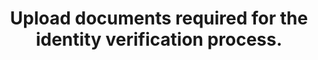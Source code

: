 ---
title: "Upload documents required for the identity verification process."

openapi: post /upload-delegated-kyc-files
---